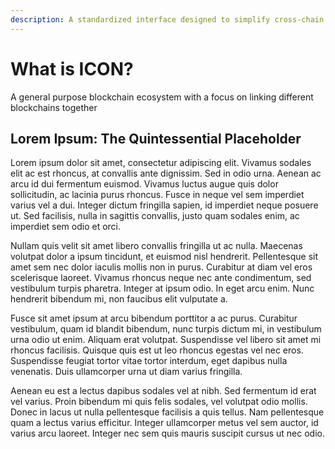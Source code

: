 ```yaml
---
description: A standardized interface designed to simplify cross-chain development by abstracting away the varying technical architectures of underlying protocols. 
---
```


 
# What is ICON?

<Callout type="info" emoji="🌐">
   A general purpose blockchain ecosystem with a focus on linking different blockchains together
</Callout>

## Lorem Ipsum: The Quintessential Placeholder

Lorem ipsum dolor sit amet, consectetur adipiscing elit. Vivamus sodales elit ac est rhoncus, at convallis ante dignissim. Sed in odio urna. Aenean ac arcu id dui fermentum euismod. Vivamus luctus augue quis dolor sollicitudin, ac lacinia purus rhoncus. Fusce in neque vel sem imperdiet varius vel a dui. Integer dictum fringilla sapien, id imperdiet neque posuere ut. Sed facilisis, nulla in sagittis convallis, justo quam sodales enim, ac imperdiet sem odio et orci.

Nullam quis velit sit amet libero convallis fringilla ut ac nulla. Maecenas volutpat dolor a ipsum tincidunt, et euismod nisl hendrerit. Pellentesque sit amet sem nec dolor iaculis mollis non in purus. Curabitur at diam vel eros scelerisque laoreet. Vivamus rhoncus neque nec ante condimentum, sed vestibulum turpis pharetra. Integer at ipsum odio. In eget arcu enim. Nunc hendrerit bibendum mi, non faucibus elit vulputate a.

Fusce sit amet ipsum at arcu bibendum porttitor a ac purus. Curabitur vestibulum, quam id blandit bibendum, nunc turpis dictum mi, in vestibulum urna odio ut enim. Aliquam erat volutpat. Suspendisse vel libero sit amet mi rhoncus facilisis. Quisque quis est ut leo rhoncus egestas vel nec eros. Suspendisse feugiat tortor vitae tortor interdum, eget dapibus nulla venenatis. Duis ullamcorper urna ut diam varius fringilla.

Aenean eu est a lectus dapibus sodales vel at nibh. Sed fermentum id erat vel varius. Proin bibendum mi quis felis sodales, vel volutpat odio mollis. Donec in lacus ut nulla pellentesque facilisis a quis tellus. Nam pellentesque quam a lectus varius efficitur. Integer ullamcorper metus vel sem auctor, id varius arcu laoreet. Integer nec sem quis mauris suscipit cursus ut nec odio.